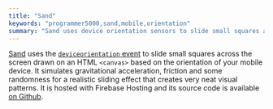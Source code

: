 ```yaml
---
title: "Sand"
keywords: "programmer5000,sand,mobile,orientation"
summary: "Sand uses device orientation sensors to slide small squares across the screen."
---
```


[Sand](https://mobile-sand-demo.web.app/) uses the [`deviceorientation` event](https://developer.mozilla.org/en-US/docs/Web/API/DeviceOrientationEvent) to slide small squares across the screen drawn on an HTML `<canvas>` based on the orientation of your mobile device. It simulates gravitational acceleration, friction and some randomness for a realistic sliding effect that creates very neat visual patterns. It is hosted with Firebase Hosting and its source code is available [on Github](https://github.com/realprogrammer5000/sand). 
